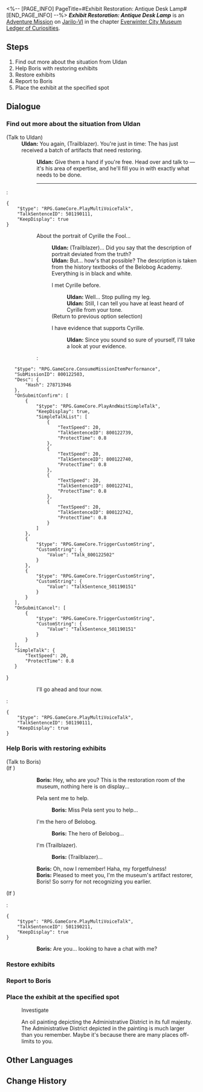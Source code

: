 <%-- [PAGE_INFO]
PageTitle=#Exhibit Restoration: Antique Desk Lamp#
[END_PAGE_INFO] --%>
{{Stub|Dialogue.}}
{{Mission Infobox
|id            = 8001209
|title         = 
|image         = <!--Mission Exhibit Restoration Antique Desk Lamp.png-->
|type          = Adventure
|event_name    = 
|chapter       = Everwinter City Museum Ledger of Curiosities
|requirements  = {{subst:void|<!--Unknown: {"Type":"Manual"}-->}}
|summary       = Belobog's History and Culture Museum will be opening soon. Uldan is collecting appropriate exhibits to ensure a successful opening.<br />You have helped Exhibit Restorer Boris restore the antique desk lamp, adding another valuable piece to the museum's collection.
|characters    = Boris; Trailblazer; Uldan
|startLocation = [[Jarilo-VI]] - [[History and Culture Museum]]
|world         = Jarilo-VI
|area          = History and Culture Museum
|prev          = 
|next          = 
|rewards       = 
}}
'''''Exhibit Restoration: Antique Desk Lamp''''' is an [[Adventure Mission]] on [[Jarilo-VI]] in the chapter [[Everwinter City Museum Ledger of Curiosities]].

==Steps==
# Find out more about the situation from Uldan
# Help Boris with restoring exhibits
# Restore exhibits
# Report to Boris
# Place the exhibit at the specified spot

<!--
==Gameplay Notes==

--><!--
==Trial Character==

-->
==Dialogue==
{{Stub Dialogue}}

===Find out more about the situation from Uldan{{subst:void|<!--800120901-->}}===
{{Mission Description|type=adventure|location=History and Culture Museum|Belobog's History and Culture Museum will be opening soon. Uldan is collecting appropriate exhibits to ensure a successful opening.<br />Boris, the restorer of the museum, seems to be troubled. Go and find him at the restoration room.}}
{{Dialogue Start}}

;(Talk to Uldan)
:'''Uldan:''' You again, (Trailblazer). You're just in time: The {{Color|keyword|nobold=1|museum workshop}} has just received a batch of artifacts that need restoring.
::'''Uldan:''' Give them a hand if you're free. Head over and talk to {{Color|keyword|nobold=1|Boris}} &mdash; it's his area of expertise, and he'll fill you in with exactly what needs to be done.
::----
:<pre>{
	"$type": "RPG.GameCore.PlayMultiVoiceTalk",
	"TalkSentenceID": 501190111,
	"KeepDisplay": true
}</pre>
:::{{DIcon|?}} About the portrait of Cyrille the Fool...
::::'''Uldan:''' (Trailblazer)... Did you say that the description of {{Color|keyword|nobold=1|Cyrille the Fool's}} portrait deviated from the truth?
::::'''Uldan:''' But... how's that possible? The description is taken from the history textbooks of the Belobog Academy. Everything is in black and white.
::::{{DIcon|Talk}} I met Cyrille before.
:::::'''Uldan:''' Well... Stop pulling my leg.
:::::'''Uldan:''' Still, I can tell you have at least heard of Cyrille from your tone.
::::;(Return to previous option selection)
::::{{DIcon|Arrow}} I have evidence that supports Cyrille.
:::::'''Uldan:''' Since you sound so sure of yourself, I'll take a look at your evidence.
::::<pre>{
	"$type": "RPG.GameCore.ConsumeMissionItemPerformance",
	"SubMissionID": 800122503,
	"Desc": {
		"Hash": 278713946
	},
	"OnSubmitConfirm": [
		{
			"$type": "RPG.GameCore.PlayAndWaitSimpleTalk",
			"KeepDisplay": true,
			"SimpleTalkList": [
				{
					"TextSpeed": 20,
					"TalkSentenceID": 800122739,
					"ProtectTime": 0.8
				},
				{
					"TextSpeed": 20,
					"TalkSentenceID": 800122740,
					"ProtectTime": 0.8
				},
				{
					"TextSpeed": 20,
					"TalkSentenceID": 800122741,
					"ProtectTime": 0.8
				},
				{
					"TextSpeed": 20,
					"TalkSentenceID": 800122742,
					"ProtectTime": 0.8
				}
			]
		},
		{
			"$type": "RPG.GameCore.TriggerCustomString",
			"CustomString": {
				"Value": "Talk_800122502"
			}
		},
		{
			"$type": "RPG.GameCore.TriggerCustomString",
			"CustomString": {
				"Value": "TalkSentence_501190151"
			}
		}
	],
	"OnSubmitCancel": [
		{
			"$type": "RPG.GameCore.TriggerCustomString",
			"CustomString": {
				"Value": "TalkSentence_501190151"
			}
		}
	],
	"SimpleTalk": {
		"TextSpeed": 20,
		"ProtectTime": 0.8
	}
}</pre>
:::{{DIcon|Exit}} I'll go ahead and tour now.
:<pre>{
	"$type": "RPG.GameCore.PlayMultiVoiceTalk",
	"TalkSentenceID": 501190111,
	"KeepDisplay": true
}</pre>
{{Dialogue End}}

===Help Boris with restoring exhibits{{subst:void|<!--800120902-->}}===
{{Dialogue Start}}


;(Talk to Boris)
;(If {{cx}}<!--during performance 501190201-->)
::'''Boris:''' Hey, who are you? This is the restoration room of the museum, nothing here is on display...
::{{DIcon|Arrow}} Pela sent me to help.
:::'''Boris:''' Miss Pela sent you to help...
::{{DIcon|Arrow}} I'm the hero of Belobog.
:::'''Boris:''' The hero of Belobog...
::{{DIcon|Arrow}} I'm (Trailblazer).
:::'''Boris:''' (Trailblazer)...
::'''Boris:''' Oh, now I remember! Haha, my forgetfulness!
::'''Boris:''' Pleased to meet you, I'm the museum's artifact restorer, Boris! So sorry for not recognizing you earlier.
;(If {{cx}}<!--not during performance 501190201-->)
:<pre>{
	"$type": "RPG.GameCore.PlayMultiVoiceTalk",
	"TalkSentenceID": 501190211,
	"KeepDisplay": true
}</pre>
::'''Boris:''' Are you... looking to have a chat with me?
{{Dialogue End}}

===Restore exhibits{{subst:void|<!--800120903-->}}===
{{Dialogue Start}}

{{Dialogue End}}

===Report to Boris{{subst:void|<!--800120904-->}}===
{{Dialogue Start}}
{{Dialogue End}}

===Place the exhibit at the specified spot{{subst:void|<!--800120905-->}}===
{{Dialogue Start}}

:{{DIcon|Loupe}} Investigate
:An oil painting depicting the Administrative District in its full majesty.
:The Administrative District depicted in the painting is much larger than you remember. Maybe it's because there are many places off-limits to you.
{{Dialogue End}}

==Other Languages==
{{Other Languages
|en   = Exhibit Restoration: Antique Desk Lamp
|zhs  = 藏品修复•古董台灯
|zht  = 館藏修復•古董檯燈
|ja   = 収蔵品修復・アンティークの卓上ライト
|ko   = 소장품 수리•고물 스탠드
|es   = Restauración de objeto: lámpara de escritorio antigua
|fr   = Restauration de pièce d'exposition&nbsp;: Ancienne lampe de bureau
|ru   = Реставрация экспонатов: Антикварная лампа
|th   = ซ่อมแซมวัตถุจัดแสดง: โคมไฟโบราณ
|vi   = Chỉnh Sửa Vật Sưu Tập - Đèn Để Bàn Cổ
|de   = Restauration: Uralte Tischlampe
|id   = Perbaikan Koleksi: Lampu Meja Antik
|pt   = Restauração de Obras: Abajur Antigo
}}

==Change History==
{{Change History|1.1}}
